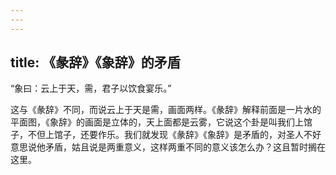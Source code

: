 ```yaml
---
---
---
```

title: 《彖辞》《象辞》的矛盾
---




“象曰：云上于天，需，君子以饮食宴乐。”

这与《彖辞》不同，而说云上于天是需，画面两样。《彖辞》解释前面是一片水的平面图，《象辞》的画面是立体的，天上面都是云雾，它说这个卦是叫我们上馆子，不但上馆子，还要作乐。我们就发现《彖辞》《象辞》是矛盾的，对圣人不好意思说他矛盾，姑且说是两重意义，这样两重不同的意义该怎么办？这且暂时搁在这里。